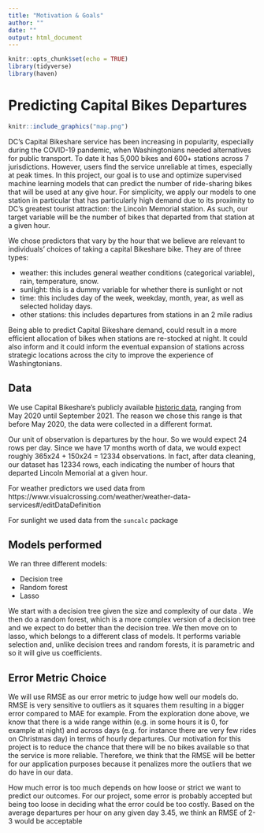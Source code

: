 ```yaml
---
title: "Motivation & Goals"
author: ""
date: ""
output: html_document
---
```


```r
knitr::opts_chunk$set(echo = TRUE)
library(tidyverse)
library(haven)
```


# Predicting Capital Bikes Departures


```r
knitr::include_graphics("map.png")
```


DC's Capital Bikeshare service has been increasing in popularity, especially during the COVID-19 pandemic, when Washingtonians needed alternatives for public transport. To date it has 5,000 bikes and 600+ stations across 7 jurisdictions. However, users find the service unreliable at times, especially at peak times. In this project, our goal is to use and optimize supervised machine learning models that can predict the number of ride-sharing bikes that will be used at any give hour. For simplicity, we apply our models to one station in particular that has particularly high demand due to its proximity to DC's greatest tourist attraction: the Lincoln Memorial station. As such, our target variable will be the number of bikes that departed from that station at a given hour.

We chose predictors that vary by the hour that we believe are relevant to individuals' choices of taking a capital Bikeshare bike. They are of three types:

* weather: this includes general weather conditions (categorical variable), rain, temperature, snow. 
* sunlight: this is a dummy variable for whether there is sunlight or not
* time: this includes day of the week, weekday, month, year, as well as selected holiday days.
* other stations: this includes departures from stations in an 2 mile radius


Being able to predict Capital Bikeshare demand, could result in a more efficient allocation of bikes when stations are re-stocked at night. It could also inform and it could inform the eventual expansion of stations across strategic locations across the city to improve the experience of Washingtonians.

## Data

We use Capital Bikeshare's publicly available [historic data](https://www.capitalbikeshare.com/system-data), ranging from May 2020 until September 2021. The reason we chose this range is that before May 2020, the data were collected in a different format.

Our unit of observation is departures by the hour. So we would expect 24 rows per day. Since we have 17 months worth of data, we would expect roughly 365x24 + 150x24 = 12334 observations. In fact, after data cleaning, our dataset has 12334 rows, each indicating the number of hours that departed Lincoln Memorial at a given hour.

For weather predictors we used data from https://www.visualcrossing.com/weather/weather-data-services#/editDataDefinition

For sunlight we used data from the `suncalc` package

## Models performed

We ran three different models:

* Decision tree
* Random forest
* Lasso

We start with a decision tree given the size and complexity of our data . We then do a random forest, which is a more complex version of a decision tree and we expect to do better than the decision tree. We then move on to lasso, which belongs to a different class of models. It performs variable selection and, unlike decision trees and random forests, it is parametric and so it will give us coefficients.

## Error Metric Choice

We will use RMSE as our error metric to judge how well our models do. RMSE is very sensitive to outliers as it squares them resulting in a bigger error compared to MAE for example. From the exploration done above, we know that there is a wide range within (e.g. in some hours it is 0, for example at night) and across days (e.g. for instance there are very few rides on Christmas day) in terms of hourly departures. Our motivation for this project is to reduce the chance that there will be no bikes available so that the service is more reliable. Therefore, we think that the RMSE will be better for our application purposes because it penalizes more the outliers that we do have in our data.

How much error is too much depends on how loose or strict we want to predict our outcomes. For our project, some error is probably accepted but being too loose in deciding what the error could be too costly. Based on the average departures per hour on any given day 3.45, we think an RMSE of 2-3 would be acceptable


